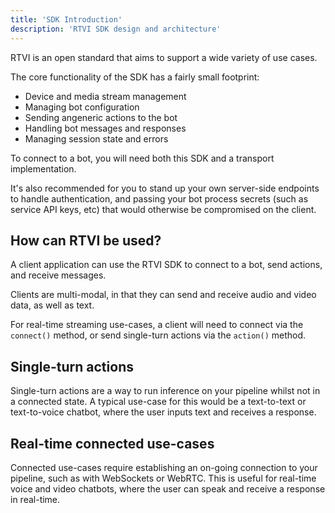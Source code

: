 ```yaml
---
title: 'SDK Introduction'
description: 'RTVI SDK design and architecture'
---
```


RTVI is an open standard that aims to support a wide variety of use cases.

The core functionality of the SDK has a fairly small footprint:

- Device and media stream management
- Managing bot configuration
- Sending angeneric actions to the bot
- Handling bot messages and responses
- Managing session state and errors

To connect to a bot, you will need both this SDK and a transport implementation.

It's also recommended for you to stand up your own server-side endpoints to handle authentication, and passing your bot process secrets (such as service API keys, etc) that would otherwise be compromised on the client.

## How can RTVI be used?

A client application can use the RTVI SDK to connect to a bot, send actions, and receive messages.

Clients are multi-modal, in that they can send and receive audio and video data, as well as text.

For real-time streaming use-cases, a client will need to connect via the `connect()` method, or send single-turn actions via the `action()` method.

## Single-turn actions

Single-turn actions are a way to run inference on your pipeline whilst not in a connected state. A typical use-case for this would be a text-to-text or text-to-voice chatbot, where the user inputs text and receives a response.

## Real-time connected use-cases

Connected use-cases require establishing an on-going connection to your pipeline, such as with WebSockets or WebRTC. This is useful for real-time voice and video chatbots, where the user can speak and receive a response in real-time.
